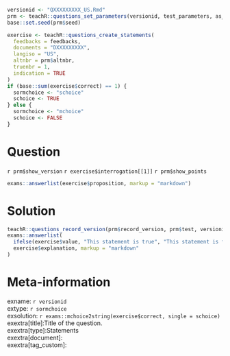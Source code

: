 ```r
versionid <- "QXXXXXXXXX_US.Rmd"
prm <- teachR::questions_set_parameters(versionid, test_parameters, as_latex, record_version)
base::set.seed(prm$seed)

exercise <- teachR::questions_create_statements(
  feedbacks = feedbacks,
  documents = "DXXXXXXXXX",
  langiso = "US",
  altnbr = prm$altnbr,
  truenbr = 1,
  indication = TRUE
)
if (base::sum(exercise$correct) == 1) {
  sormchoice <- "schoice"
  schoice <- TRUE
} else {
  sormchoice <- "mchoice"
  schoice <- FALSE
}
```



Question
========
  `r prm$show_version` `r exercise$interrogation[[1]]` `r prm$show_points`

```r
exams::answerlist(exercise$proposition, markup = "markdown")
```



Solution
========

```r
teachR::questions_record_version(prm$record_version, prm$test, versionid, exercise)
exams::answerlist(
  ifelse(exercise$value, "This statement is true", "This statement is false"),
  exercise$explanation, markup = "markdown"
)
```



Meta-information
================
exname: `r versionid`  
extype: `r sormchoice`  
exsolution: `r exams::mchoice2string(exercise$correct, single = schoice)`  
exextra[title]:Title of the question.  
exextra[type]:Statements  
exextra[document]:  
exextra[tag_custom]:  
